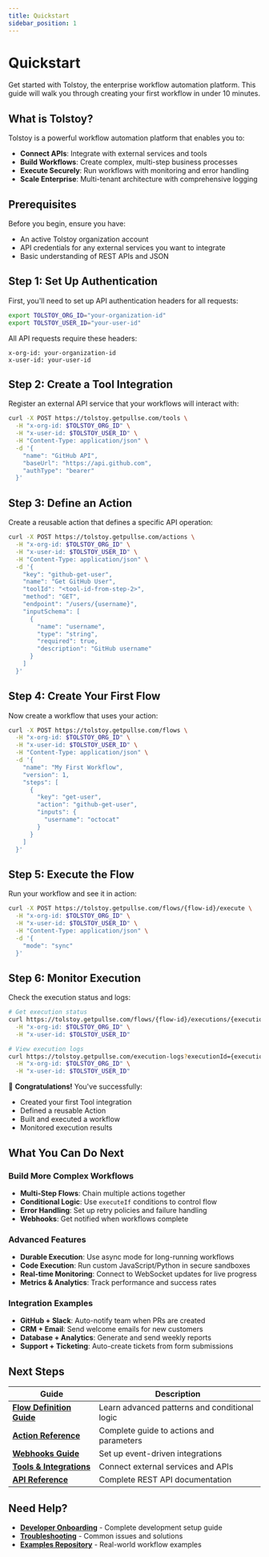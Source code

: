 ```yaml
---
title: Quickstart
sidebar_position: 1
---
```


# Quickstart

Get started with Tolstoy, the enterprise workflow automation platform. This guide will walk you through creating your first workflow in under 10 minutes.

## What is Tolstoy?

Tolstoy is a powerful workflow automation platform that enables you to:
- **Connect APIs**: Integrate with external services and tools
- **Build Workflows**: Create complex, multi-step business processes
- **Execute Securely**: Run workflows with monitoring and error handling
- **Scale Enterprise**: Multi-tenant architecture with comprehensive logging

## Prerequisites

Before you begin, ensure you have:
- An active Tolstoy organization account
- API credentials for any external services you want to integrate
- Basic understanding of REST APIs and JSON

## Step 1: Set Up Authentication

First, you'll need to set up API authentication headers for all requests:

```bash
export TOLSTOY_ORG_ID="your-organization-id"
export TOLSTOY_USER_ID="your-user-id"
```

All API requests require these headers:
```
x-org-id: your-organization-id
x-user-id: your-user-id
```

## Step 2: Create a Tool Integration

Register an external API service that your workflows will interact with:

```bash
curl -X POST https://tolstoy.getpullse.com/tools \
  -H "x-org-id: $TOLSTOY_ORG_ID" \
  -H "x-user-id: $TOLSTOY_USER_ID" \
  -H "Content-Type: application/json" \
  -d '{
    "name": "GitHub API",
    "baseUrl": "https://api.github.com",
    "authType": "bearer"
  }'
```

## Step 3: Define an Action

Create a reusable action that defines a specific API operation:

```bash
curl -X POST https://tolstoy.getpullse.com/actions \
  -H "x-org-id: $TOLSTOY_ORG_ID" \
  -H "x-user-id: $TOLSTOY_USER_ID" \
  -H "Content-Type: application/json" \
  -d '{
    "key": "github-get-user",
    "name": "Get GitHub User",
    "toolId": "<tool-id-from-step-2>",
    "method": "GET",
    "endpoint": "/users/{username}",
    "inputSchema": [
      {
        "name": "username",
        "type": "string",
        "required": true,
        "description": "GitHub username"
      }
    ]
  }'
```

## Step 4: Create Your First Flow

Now create a workflow that uses your action:

```bash
curl -X POST https://tolstoy.getpullse.com/flows \
  -H "x-org-id: $TOLSTOY_ORG_ID" \
  -H "x-user-id: $TOLSTOY_USER_ID" \
  -H "Content-Type: application/json" \
  -d '{
    "name": "My First Workflow",
    "version": 1,
    "steps": [
      {
        "key": "get-user",
        "action": "github-get-user",
        "inputs": {
          "username": "octocat"
        }
      }
    ]
  }'
```

## Step 5: Execute the Flow

Run your workflow and see it in action:

```bash
curl -X POST https://tolstoy.getpullse.com/flows/{flow-id}/execute \
  -H "x-org-id: $TOLSTOY_ORG_ID" \
  -H "x-user-id: $TOLSTOY_USER_ID" \
  -H "Content-Type: application/json" \
  -d '{
    "mode": "sync"
  }'
```

## Step 6: Monitor Execution

Check the execution status and logs:

```bash
# Get execution status
curl https://tolstoy.getpullse.com/flows/{flow-id}/executions/{execution-id} \
  -H "x-org-id: $TOLSTOY_ORG_ID" \
  -H "x-user-id: $TOLSTOY_USER_ID"

# View execution logs
curl https://tolstoy.getpullse.com/execution-logs?executionId={execution-id} \
  -H "x-org-id: $TOLSTOY_ORG_ID" \
  -H "x-user-id: $TOLSTOY_USER_ID"
```

🎉 **Congratulations!** You've successfully:
- Created your first Tool integration
- Defined a reusable Action
- Built and executed a workflow
- Monitored execution results

## What You Can Do Next

### Build More Complex Workflows
- **Multi-Step Flows**: Chain multiple actions together
- **Conditional Logic**: Use `executeIf` conditions to control flow
- **Error Handling**: Set up retry policies and failure handling
- **Webhooks**: Get notified when workflows complete

### Advanced Features
- **Durable Execution**: Use async mode for long-running workflows
- **Code Execution**: Run custom JavaScript/Python in secure sandboxes
- **Real-time Monitoring**: Connect to WebSocket updates for live progress
- **Metrics & Analytics**: Track performance and success rates

### Integration Examples
- **GitHub + Slack**: Auto-notify team when PRs are created
- **CRM + Email**: Send welcome emails for new customers
- **Database + Analytics**: Generate and send weekly reports
- **Support + Ticketing**: Auto-create tickets from form submissions

## Next Steps

| Guide | Description |
|-------|-------------|
| **[Flow Definition Guide](/flow-definition)** | Learn advanced patterns and conditional logic |
| **[Action Reference](/action-reference)** | Complete guide to actions and parameters |
| **[Webhooks Guide](/webhooks)** | Set up event-driven integrations |
| **[Tools & Integrations](/tools)** | Connect external services and APIs |
| **[API Reference](/api)** | Complete REST API documentation |

## Need Help?

- **[Developer Onboarding](/onboarding)** - Complete development setup guide
- **[Troubleshooting](/troubleshooting)** - Common issues and solutions
- **[Examples Repository](https://github.com/tolstoy/examples)** - Real-world workflow examples